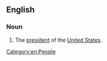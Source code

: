 ==English==

===Noun===
{{en-noun|leaders of the free world}}

# {{lb|en|idiomatic|regional}} The [[president]] of the [[United States]].

[[Category:en:People]]